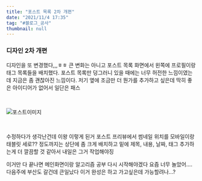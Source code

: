 ```yaml
---
title: "포스트 목록 2차 개편"
date: "2021/11/4 17:35"
tag: "#블로그_공사"
thumbnail: null
---
```


### 디자인 2차 개편

디자인을 또 변경했다,,,ㅎㅎ 큰 변화는 아니고 포스트 목록 화면에서 왼쪽에 프로필이랑 태그 목록들을 배치했다. 포스트 목록만 덩그러니 있을 때에는 너무 허전한 느낌이였는데 지금은 좀 괜찮아진 느낌이다. 저기 옆에 조금만 더 뭔가를 추가하고 싶은데 딱히 좋은 아이디어가 없어서 일단은 패스

<br/>

![포스트이미지](../../../post-images/20211104/포스팅.png)

<br/>

수정하다가 생각난건데 이왕 이렇게 된거 포스트 프리뷰에서 썸네일 위치를 모바일이랑 태블릿 세로?? 정도까지는 상단에 좀 크게 배치하고 밑에 제목, 내용, 날짜, 태그 추가하는게 더 깔끔할 것 같아서 내일은 그거 작업해야징

이거만 다 끝나면 메인화면이랑 알고리즘 공부 다시 시작해야겠다 요즘 너무 놀았어....다음주에 부산도 갈건데 큰일났다 이거 완성은 하고 가고싶은데 가능할려나...?